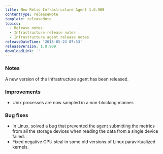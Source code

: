 ```yaml
---
title: New Relic Infrastructure Agent 1.0.909
contentType: releaseNote
template: releaseNote
topics:
  - Release notes
  - Infrastructure release notes
  - Infrastructure agent release notes
releaseDateTime: '2018-05-23 07:53'
releaseVersion: 1.0.909
downloadLink: ''
---
```


### Notes

A new version of the Infrastructure agent has been released.

### Improvements

* Unix processes are now sampled in a non-blocking manner.

### Bug fixes

* In Linux, solved a bug that prevented the agent submitting the metrics from all the storage devices when reading the data from a single device failed.
* Fixed negative CPU steal in some old versions of Linux paravirtualized kernels.
